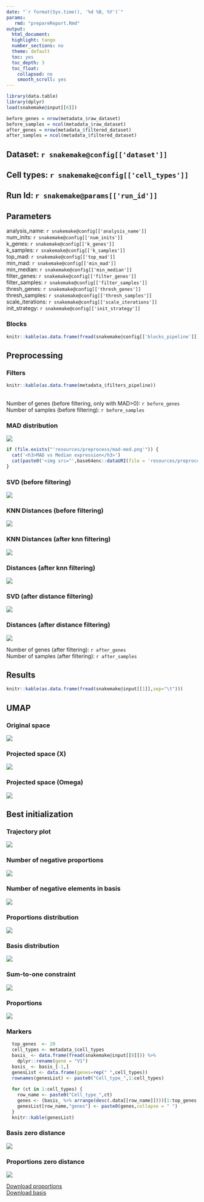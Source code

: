 ```yaml
---
date: "`r format(Sys.time(), '%d %B, %Y')`"
params:
   rmd: "prepareReport.Rmd"
output:
  html_document:
  highlight: tango
  number_sections: no
  theme: default
  toc: yes
  toc_depth: 3
  toc_float:
    collapsed: no
    smooth_scroll: yes
---
```

```r
library(data.table)
library(dplyr)
load(snakemake@input[[6]])

before_genes = nrow(metadata_$raw_dataset)
before_samples = ncol(metadata_$raw_dataset)
after_genes = nrow(metadata_$filtered_dataset)
after_samples = ncol(metadata_$filtered_dataset)
```

## Dataset: `r snakemake@config[['dataset']]`
## Cell types: `r snakemake@config[['cell_types']]`
## Run Id: `r snakemake@params[['run_id']]`

## Parameters
analysis_name: `r snakemake@config[['analysis_name']]`<br>
num_inits: `r snakemake@config[['num_inits']]`<br>
k_genes: `r snakemake@config[['k_genes']]`<br>
k_samples: `r snakemake@config[['k_samples']]`<br>
top_mad: `r snakemake@config[['top_mad']]`<br>
min_mad: `r snakemake@config[['min_mad']]`<br>
min_median: `r snakemake@config[['min_median']]`<br>
filter_genes: `r snakemake@config[['filter_genes']]`<br>
filter_samples: `r snakemake@config[['filter_samples']]`<br>
thresh_genes: `r snakemake@config[['thresh_genes']]`<br>
thresh_samples: `r snakemake@config[['thresh_samples']]`<br>
scale_iterations: `r snakemake@config[['scale_iterations']]`<br>
init_strategy: `r snakemake@config[['init_strategy']]`<br>

### Blocks
```r
knitr::kable(as.data.frame(fread(snakemake@config[['blocks_pipeline']])))
```

## Preprocessing
### Filters
```r
knitr::kable(as.data.frame(metadata_$filters_pipeline))
```
<br>
Number of genes (before filtering, only with MAD>0): `r before_genes`<br>
Number of samples (before filtering): `r before_samples`<br>

<h3>MAD distribution</h3>
<img src="`r base64enc::dataURI(file = 'resources/preprocess/topMAD.png', mime = 'image/png', encoding = 'base64')`"></img>

```r
if (file.exists("'resources/preprocess/mad-med.png'")) {
  cat('<h3>MAD vs Median expression</h3>')
  cat(paste0('<img src="',base64enc::dataURI(file = 'resources/preprocess/mad-med.png', mime = 'image/png', encoding = 'base64'),'"></img>'))
}
```

<h3>SVD (before filtering)</h3>
<img src="`r base64enc::dataURI(file = 'resources/preprocess/svdBefore.png', mime = 'image/png', encoding = 'base64')`"></img>
<h3>KNN Distances (before filtering)</h3>
<img src="`r base64enc::dataURI(file = 'resources/preprocess/knnDistancesBefore.png', mime = 'image/png', encoding = 'base64')`"></img>
<h3>KNN Distances (after knn filtering)</h3>
<img src="`r base64enc::dataURI(file = 'resources/preprocess/knnDistancesAfter.png', mime = 'image/png', encoding = 'base64')`"></img>
<h3>Distances (after knn filtering)</h3>
<img src="`r base64enc::dataURI(file = 'resources/preprocess/distancesBefore.png', mime = 'image/png', encoding = 'base64')`"></img>
<h3>SVD (after distance filtering)</h3>
<img src="`r base64enc::dataURI(file = 'resources/preprocess/svdAfter.png', mime = 'image/png', encoding = 'base64')`"></img>
<h3>Distances (after distance filtering)</h3>
<img src="`r base64enc::dataURI(file = 'resources/preprocess/distancesAfter.png', mime = 'image/png', encoding = 'base64')`"></img>

Number of genes (after filtering): `r after_genes`<br>
Number of samples (after filtering): `r after_samples`<br>

## Results
```r
knitr::kable(as.data.frame(fread(snakemake@input[[1]],sep="\t")))
```
## UMAP
### Original space
<img src="`r base64enc::dataURI(file = snakemake@input[[9]], mime = 'image/png', encoding = 'base64')`"></img>
<h3>Projected space (X)</h3>
<img src="`r base64enc::dataURI(file = snakemake@input[[11]], mime = 'image/png', encoding = 'base64')`"></img>
<h3>Projected space (Omega)</h3>
<img src="`r base64enc::dataURI(file = snakemake@input[[12]], mime = 'image/png', encoding = 'base64')`"></img>

## Best initialization
<h3>Trajectory plot</h3>
<img src="`r base64enc::dataURI(file = snakemake@input[[2]], mime = 'image/png', encoding = 'base64')`"></img>
<h3>Number of negative proportions</h3>
<img src="`r base64enc::dataURI(file = snakemake@input[[4]], mime = 'image/png', encoding = 'base64')`"></img>
<h3>Number of negative elements in basis</h3>
<img src="`r base64enc::dataURI(file = snakemake@input[[3]], mime = 'image/png', encoding = 'base64')`"></img>
<h3>Proportions distribution</h3>
<img src="`r base64enc::dataURI(file = snakemake@input[[13]], mime = 'image/png', encoding = 'base64')`"></img>
<h3>Basis distribution</h3>
<img src="`r base64enc::dataURI(file = snakemake@input[[14]], mime = 'image/png', encoding = 'base64')`"></img>
<h3>Sum-to-one constraint</h3>
<img src="`r base64enc::dataURI(file = snakemake@input[[5]], mime = 'image/png', encoding = 'base64')`"></img>
<h3>Proportions</h3>
<img src="`r base64enc::dataURI(file = snakemake@input[[10]], mime = 'image/png', encoding = 'base64')`"></img>
<h3>Markers</h3>
```r
  top_genes  <- 20
  cell_types <- metadata_$cell_types
  basis_ <- data.frame(fread(snakemake@input[[8]])) %>%
    dplyr::rename(gene = "V1")
  basis_ <- basis_[-1,]
  genesList <- data.frame(genes=rep(" ",cell_types))
  rownames(genesList) <- paste0("Cell_type_",1:cell_types)
  
  for (ct in 1:cell_types) {
    row_name <- paste0("Cell_type_",ct)
    genes <- (basis_ %>% arrange(desc(.data[[row_name]])))[1:top_genes,"gene"]
    genesList[row_name,"genes"] <- paste0(genes,collapse = " ")
  }
  knitr::kable(genesList)
```

<h3>Basis zero distance</h3>
<img src="`r base64enc::dataURI(file = snakemake@input[[15]], mime = 'image/png', encoding = 'base64')`"></img>
<h3>Proportions zero distance</h3>
<img src="`r base64enc::dataURI(file = snakemake@input[[16]], mime = 'image/png', encoding = 'base64')`"></img>


<a href="`r base64enc::dataURI(file = snakemake@input[[7]], mime = 'text', encoding = 'base64')`">Download proportions</a><br>
<a href="`r base64enc::dataURI(file = snakemake@input[[8]], mime = 'text', encoding = 'base64')`">Download basis</a><br>
